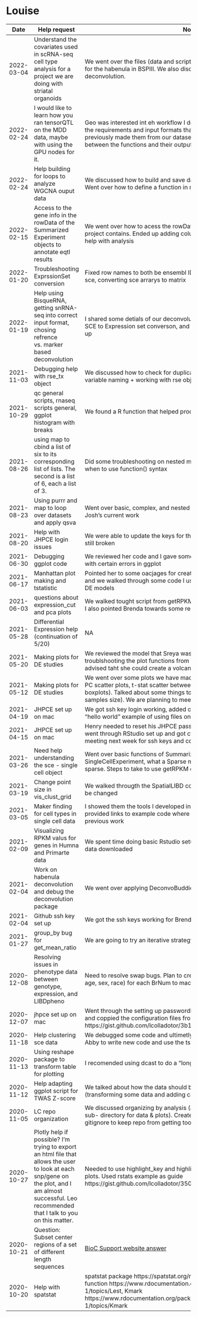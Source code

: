 # Louise

| Date | Help request | Notes |
| ---- | ------------ | ----- |
| 2022-03-04 | Understand the covariates used in scRNA-seq cell type analysis for a project we are doing with striatal organoids | We went over the files (data and script) for the deconvolution analysis done for the habenula in BSPIII. We also discussed the theroy/methodology for deconvolution. |
| 2022-02-24 | I would like to learn how you ran tensorQTL on the MDD data, maybe with using the GPU nodes for it. | Geo was interested int eh workflow I developed for tensorQTL. I went over the requirements and input formats that tensorqtl requirers, and how I had previously made them from our dataset. Also discussed the differnces between the functions and their outputs. |
| 2022-02-24 | Help building for loops to analyze WGCNA ouput data | We discussed how to build and save data with a for loop and with purrr::map. Went over how to define a function in map to do nested loops |
| 2022-02-15 | Access to the gene info in the rowData of the Summarized Experiment objects to annotate eqtl results | We went over how to acess the rowData, and what the rowData inthe MDD project contains. Ended up adding columns to the eqtl risk snp subsets to help with analysis |
| 2022-01-20 | Troubleshooting ExprssionSet conversion | Fixed row names to both be ensembl IDs, discussed simplifing cell types in sce, converting sce arrarys to matrix |
| 2022-01-19 | Help using BisqueRNA, getting snRNA-seq into correct input format, chosing refrence vs. marker based deconvolution | I shared some detials of our deconvolution approach, we walked through the SCE to Expression set converson, and discussed some issues that may come up |
| 2021-11-03 | Debugging help with rse_tx object | We discussed how to check for duplicate rownames, and stratedgies for variable naming + working with rse objects |
| 2021-10-29 | qc general scripts, rnaseq scripts general, ggplot histogram with breaks | We found a R function that helped produce the plot she was looking for |
| 2021-08-26 | using map to cbind a list of six to its corresponding list of lists. The second is a list of 6, each a list of 3. | Did some troubleshooting on nested map functions, when to use ~.x and when to use function() syntax |
| 2021-08-23 | Using purrr and map to loop over datasets and apply qsva | Went over basic, complex, and nested map() usage and how to apply it to Josh's current work |
| 2021-08-20 | Help with JHPCE login issues | We were able to update the keys for the cluster, but the ssh key login was still broken |
| 2021-06-30 | Debugging ggplot code | We reviewed her code and I gave some pointer on what bugs to look out for with certain errors in ggplot |
| 2021-06-17 | Manhattan plot making and tstatistic | Pointed her to some oacjages for creating TWAS plots whe was interested in and we walked through some code I used to compare T-stats from different DE models |
| 2021-06-03 | questions about expression_cut and pca plots | We walked tought script from getRPKM to expression cut to filter rse objects, I also pointed Brenda towards some reasources to get started with ggplot |
| 2021-05-28 | Differential Expression help (continuation of 5/20) | NA |
| 2021-05-20 | Making plots for DE studies | We reviewed the model that Sreya was evaluating for DE. As we as troublshooting the plot functions from the SPEAQeasy bootcamp code. I also advised taht she could create a volcano plot for her results. |
| 2021-05-12 | Making plots for DE studies | We went over some plots we have made for DE previously, (quality control & PC scatter plots, t-stat scatter between models, venn diagrams, and boxplots). Talked about some things to watch out for in her data (small samples size). We are planning to meet again when her data is ready. |
| 2021-04-19 | JHPCE set up on mac | We got ssh key login working, added config files to JHPCE, went though a "hello world" example of using files on JHPCE on RStudio |
| 2021-04-15 | JHPCE set up on mac | Henry needed to reset his JHPCE password as he had forgotten it, but we went through RStudio set up and got cyberduck installed, we will set up a meeting next week for ssh keys and configuration |
| 2021-03-26 | Need help understanding the sce - single cell object | Went over basic functions of SummarizedExperiment and SingleCellExperiment, what a Sparse matrix is - how to convert to non-sparse. Steps to take to use getRPKM on SingeCellExperient. |
| 2021-03-19 | Change point size in vis_clust_grid | We walked througth the SpatialLIBD code to find where the argument has to be changed |
| 2021-03-05 | Maker finding for cell types in single cell data | I showed them the tools I developed in DeconvoBuddies pacakge, and provided links to example code where I had applied these funcitons in previous work |
| 2021-02-09 | Visualizing RPKM valus for genes in Humna and Primarte data | We spent time doing basic Rstudio setup and troubleshooting, and got the data downloaded |
| 2021-02-04 | Work on habenula deconvolution and debug the deconvolution package | We went over applying DeconvoBuddies functions to hebenula data |
| 2021-02-04 | Github ssh key set up | We got the ssh keys working for Brenda's github |
| 2021-01-27 | group_by bug for get_mean_ratio | We are going to try an iterative strategy to keep tables smaller |
| 2020-12-08 | Resolving issues in phenotype data between genotype, expression, and LIBDpheno | Need to resolve swap bugs. Plan to create a table of phenotype data (Dx, age, sex, race) for each BrNum to mach genotype data |
| 2020-12-07 | jhpce set up on mac | Went through the setting up passwordless login for jhpce using ssh keys, and coppied the configuration files from https://gist.github.com/lcolladotor/3b1063db30a206835ee7e086c8f037ee |
| 2020-11-18 | Help clustering sce data | We debugged some code and ultimetly decided that it might be best for Abby to write new code and use the tsne function to cluster and plot the data |
| 2020-11-13 | Using reshape package to transform table for plotting | I recomended using dcast to do a "long" to "wide" data transformation |
| 2020-11-12 | Help adapting ggplot script for TWAS Z-score | We talked about how the data should be structured before using ggplot (transforming some data and adding catagorical columns) |
| 2020-11-05 | LC repo organization | We discussed organizing by analysis (a directory for each one, then prehaps sub- directory for data & plots). Create a readMe for each sub-folder. Use gitignore to keep repo from getting too big. |
| 2020-10-27 | Plotly help if possible? I'm trying to export an html file that allows the user to look at each snp/gene on the plot, and I am almost successful. Leo recommended that I talk to you on this matter. | Needed to use highlight_key and highlight functions to select points between plots. Used rstats example as guide https://gist.github.com/lcolladotor/350ac8843e153d135f64880a1d029b14 |
| 2020-10-21 | Question: Subset center regions of a set of different length sequences | [BioC Support website answer](https://support.bioconductor.org/p/134532/#134925) |
| 2020-10-20 | Help with spatstat | spatstat package https://spatstat.org/releasenotes/spatstat-1.39-0.html, L function https://www.rdocumentation.org/packages/spatstat/versions/1.64-1/topics/Lest, Kmark https://www.rdocumentation.org/packages/spatstat/versions/1.64-1/topics/Kmark |

